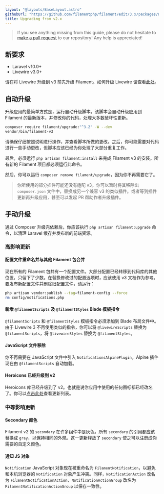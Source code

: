 ```yaml
---
layout: "@layouts/BaseLayout.astro"
githubUrl: "https://github.com/filamentphp/filament/edit/3.x/packages/notifications/docs/07-upgrade-guide.md"
title: Upgrading from v2.x
---
```


> If you see anything missing from this guide, please do not hesitate to [make a pull request](https://github.com/filamentphp/filament/edit/3.x/packages/notifications/docs/07-upgrade-guide.md) to our repository! Any help is appreciated!

## 新要求

- Laravel v10.0+
- Livewire v3.0+

请在将 Livewire 升级到 v3 前先升级 Filament。如何升级 Livewire 请查看[此处](https://livewire.laravel.com/docs/upgrading)。

## 自动升级

升级应用的最简单方式是，运行自动升级脚本。该脚本会自动升级应用到 Filament 的最新版本，并修改你的代码，处理大多数破坏性更新。

```bash
composer require filament/upgrade:"^3.2" -W --dev
vendor/bin/filament-v3
```

请确保仔细按照说明进行操作，并查看脚本所做的更改。之后，你可能需要对代码进行一些手动更改，但脚本应该已经为你处理了大部分重复工作。

最后，必须运行 `php artisan filament:install` 来完成 Filament v3 的安装。所有新的 Filament 项目都必须运行此命令。

然后，你可以运行 `composer remove filament/upgrade`，因为你不再需要它了。

> 你所使用的部分插件可能还没有适配 v3。你可以暂时将其移除出 `composer.json` 文件中，替换成另一个兼容 v3 的类似插件。或者等到插件更新再升级应用，甚至可以发起 PR 帮助作者升级插件。

## 手动升级

通过 Composer 升级完依赖后，你应该执行 `php artisan filament:upgrade` 命令，以清理 Laravel 缓存并发布新的前端资源。

### 高影响更新

#### 配置文件重命名并与其他 Filament 包合并

现在所有的 Filament 包共有一个配置文件。大部分配置已经转移到代码库的其他位置，只留下了少数。在替换修改过的配置选项时，应该使用 v3 文档作为参考。要发布新配置文件并删除旧配置文件，请运行：

```bash
php artisan vendor:publish --tag=filament-config --force
rm config/notifications.php
```

#### 新增 `@filamentScripts` 及 `@filamentStyles` Blade 模板指令

`@filamentScripts` 和 `@filamentStyles` 模板指令必须添加到 Blade 布局文件中。由于 Livewire 3 不再使用类似的指令，你可以将 `@livewireScripts` 替换为 `@filamentScripts`，将 `@livewireStyles` 替换为 `@filamentStyles`。

#### JavaScript 文件移除

你不再需要在 JavaScript 文件中引入 `NotificationsAlpinePlugin`。Alpine 插件现在由 `@filamentScripts` 自动加载。

#### Heroicons 已经升级到 v2

Heroicons 库已经升级到了 v2。也就是说你应用中使用的任何图标都已经改名了。你可以[点击此处](https://github.com/tailwindlabs/heroicons/releases/tag/v2.0.0)查看更新列表。

### 中等影响更新

#### Secondary 颜色

Filament v2 的 `secondary` 在许多组件中是灰色。所有 `secondary` 的引用都应该替换成 `gray`，以保持相同的外观。这一更新释放了 `secondary` 使之可以注册成你需要的自定义颜色。

#### 通知 JS 对象

`Notification` JavaScript 对象现在被重命名为 `FilamentNotification`，以避免和本机浏览器的 `Notification` 对象产生冲突。同样，`NotificationAction` 改名为 `FilamentNotificationAction`，`NotificationActionGroup` 改名为 `FilamentNotificationActionGroup` 以保存一致性。
